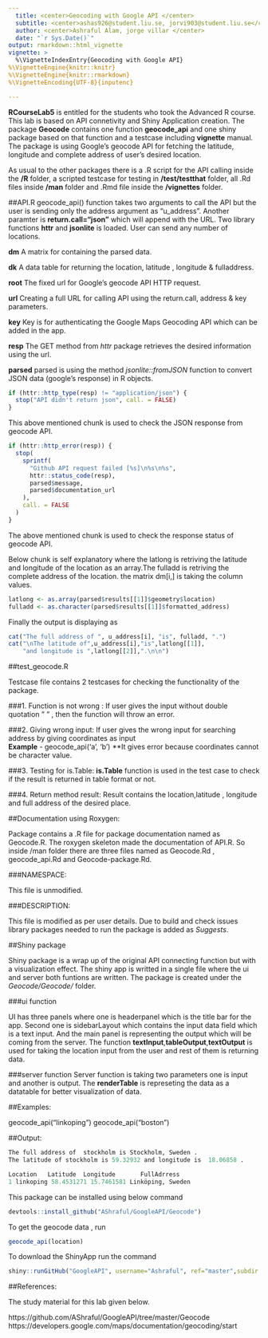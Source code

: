 ```yaml
---
  title: <center>Geocoding with Google API </center>
  subtitle: <center>ashas926@student.liu.se, jorvi903@student.liu.se</center>
  author: <center>Ashraful Alam, jorge villar </center>
  date: "`r Sys.Date()`"
output: rmarkdown::html_vignette
vignette: >
  %\VignetteIndexEntry{Geocoding with Google API}
%\VignetteEngine{knitr::knitr}
%\VignetteEngine{knitr::rmarkdown}
%\VignetteEncoding{UTF-8}{inputenc}

---
```


  **RCourseLab5** is entitled for the students who took the Advanced R course. This lab is based on API connetivity and Shiny Application creation. The package **Geocode** contains one function **geocode_api** and one shiny package based on that function and a testcase including **vignette** manual. The package is using Google's geocode API for fetching the latitude, longitude and complete address of user's desired location.

As usual to the other packages there is a .R script for the API calling inside the **/R** folder, a scripted testcase for testing in **/test/testthat** folder, all .Rd files inside **/man** folder and .Rmd file inside the **/vignettes** folder.

##API.R
geocode_api() function takes two arguments to call the API but the user is sending only the address argument as "u_address". Another paramter is **return.call="json"** which will append with the URL.
Two library functions **httr** and **jsonlite** is loaded. User can send any
number of locations.


**dm** A matrix for containing the parsed data.

**dk** A data table for returning the location, latitude , longitude & fulladdress.

**root** The fixed url for Google's geocode API HTTP request.

**url** Creating a full URL for calling API using the return.call, address & key parameters.

**key** Key is for authenticating the Google Maps Geocoding API which can be added in the app.

**resp** The GET method from *httr* package retrieves the desired information using the url.

**parsed** parsed is using the method *jsonlite::fromJSON* function to convert JSON data (google's response) in R objects.



```r
if (httr::http_type(resp) != "application/json") {
  stop("API didn't return json", call. = FALSE)
}

```

This above mentioned chunk is used  to check the JSON response from geocode API.

```r
if (httr::http_error(resp)) {
  stop(
    sprintf(
      "Github API request failed [%s]\n%s\n%s",
      httr::status_code(resp),
      parsed$message,
      parsed$documentation_url
    ),
    call. = FALSE
  )
}
```

The above mentioned chunk is used to check the response status of geocode API.

Below chunk is self explanatory where the latlong is retriving the latitude and longitude of the location as an array.The fulladd is retriving the complete address of the location. the matrix dm[i,] is taking the column values.


```r
latlong <- as.array(parsed$results[[1]]$geometry$location)
fulladd <- as.character(parsed$results[[1]]$formatted_address)
```


Finally the output is displaying as

```r

cat("The full address of ", u_address[i], "is", fulladd, ".")
cat("\nThe latitude of",u_address[i],"is",latlong[[1]],
    "and longitude is ",latlong[[2]],".\n\n")
```


##test_geocode.R

Testcase file contains 2 testcases for checking the functionality of the package.

###1. Function is not wrong :
If user gives the input without double quotation " " , then the function will throw an error.

###2. Giving wrong input:
If user gives the wrong input for searching address by giving coordinates as input  </br >
  **Example** - geocode_api('a', 'b') **It gives error because coordinates cannot be character value.

###3. Testing for is.Table:
**is.Table** function is used in the test case to check if the result is returned in table format or not.

###4. Return method result:
Result contains the location,latitude , longitude and full address of the desired place.


##Documentation using Roxygen:

Package contains a .R file for package documentation named as Geocode.R. The roxygen skeleton made the documentation of API.R. So inside /man folder there are three files named as Geocode.Rd , geocode_api.Rd and Geocode-package.Rd.


###NAMESPACE:

This file is unmodified.

###DESCRIPTION:

This file is modified as per user details. Due to build and check issues library packages needed to run the package is added as *Suggests*.



##Shiny package

Shiny package is a wrap up of the original API connecting function but with a visualization effect. The shiny app is writted in a single file where the ui and server both funtions are written. The package is created under the *Geocode/Geocode/* folder.

###ui function

UI has three panels where one is headerpanel which is the title bar for the app. Second one is sidebarLayout
which contains the input data field which is a text input. And the main panel is representing the output which will be coming from  the server. The function **textInput**,**tableOutput**,**textOutput** is used for taking the location input from the user and rest of them is returning data.


###server function
Server function is taking two parameters one is input and another is output. The **renderTable** is represeting the data as a datatable for better visualization of data.



##Examples:

geocode_api("linkoping")
geocode_api("boston")


##Output:

```r
The full address of  stockholm is Stockholm, Sweden .
The latitude of stockholm is 59.32932 and longitude is  18.06858 .
```



```r
Location   Latitude  Longitude       FullAdrress
1 linkoping 58.4531271 15.7461581 Linköping, Sweden
```


This package can be installed using below command

```r
devtools::install_github("AShraful/GoogleAPI/Geocode")
```

To get the geocode data , run

```r
geocode_api(location)
```

To download the ShinyApp run the command
```r
shiny::runGitHub("GoogleAPI", username="Ashraful", ref="master",subdir ="Geocode/ShinyApp")
```


##References:

The study material for this lab given below.

https://github.com/AShraful/GoogleAPI/tree/master/Geocode
https://developers.google.com/maps/documentation/geocoding/start



